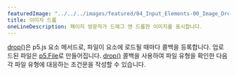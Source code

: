 ---
featuredImage: "../../../images/featured/04_Input_Elements-00_Image_Drop-thumbnail.png"
title: 이미지 드롭
oneLineDescription: 페이지 방문자가 드래그 앤 드롭한 이미지를 표시합니다.
---

<a href="/reference/#/p5.Element/drop/" target="_blank">drop()</a>은 p5.js 요소 메서드로, 파일이 요소에 로드될 때마다 콜백을 등록합니다. 업로드된 파일은 <a href="/reference/#/p5.File/" target="_blank">p5.File</a>로 만들어집니다. 
<a href="/reference/#/p5.Element/drop/" target="_blank">drop()</a> 콜백을 사용하여 파일 유형을 확인한 다음 각 파일 유형에 대응하는 조건문을 작성할 수 있습니다.
